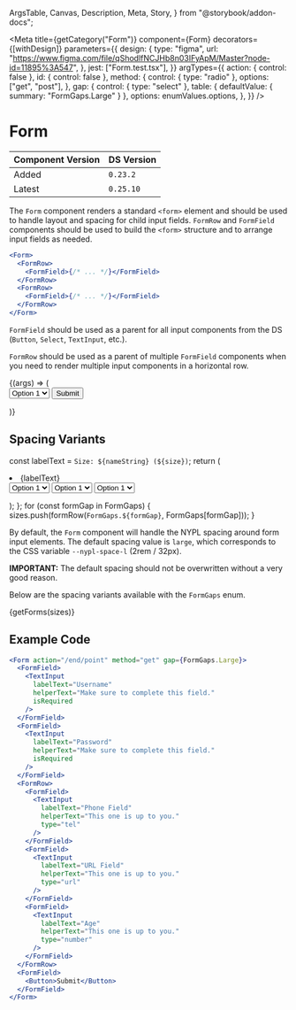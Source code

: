   ArgsTable,
  Canvas,
  Description,
  Meta,
  Story,
} from "@storybook/addon-docs";



<Meta
  title={getCategory("Form")}
  component={Form}
  decorators={[withDesign]}
  parameters={{
    design: {
      type: "figma",
      url: "https://www.figma.com/file/qShodlfNCJHb8n03IFyApM/Master?node-id=11895%3A547",
    },
    jest: ["Form.test.tsx"],
  }}
  argTypes={{
    action: { control: false },
    id: { control: false },
    method: {
      control: { type: "radio" },
      options: ["get", "post"],
    },
    gap: {
      control: { type: "select" },
      table: { defaultValue: { summary: "FormGaps.Large" } },
      options: enumValues.options,
    },
  }}
/>

# Form

| Component Version | DS Version |
| ----------------- | ---------- |
| Added             | `0.23.2`   |
| Latest            | `0.25.10`  |

<Description of={Form} />

The `Form` component renders a standard `<form>` element and should be used to
handle layout and spacing for child input fields. `FormRow` and `FormField`
components should be used to build the `<form>` structure and to arrange input
fields as needed.

```jsx
<Form>
  <FormRow>
    <FormField>{/* ... */}</FormField>
  </FormRow>
  <FormRow>
    <FormField>{/* ... */}</FormField>
  </FormRow>
</Form>
```

`FormField` should be used as a parent for all input components from the DS
(`Button`, `Select`, `TextInput`, etc.).

`FormRow` should be used as a parent of multiple `FormField` components when you
need to render multiple input components in a horizontal row.

<Canvas withToolbar>
  <Story
    name="Form with Controls"
    args={{
      action: "/end/point",
      className: undefined,
      id: "form-id",
      method: "get",
      gap: "FormGaps.Large",
    }}
  >
    {(args) => (
      <Form {...args} gap={enumValues.getValue(args.gap)}>
        <FormRow>
          <FormField>
            <TextInput
              labelText="First Name"
              helperText="Make sure to complete this field."
              isRequired
            />
          </FormField>
          <FormField>
            <TextInput
              labelText="Last Name"
              helperText="Make sure to complete this field."
              isRequired
            />
          </FormField>
          <FormField>
            <DatePicker
              id="date-range"
              dateType={DatePickerTypes.Full}
              dateFormat="yyyy-MM-dd"
              helperTextFrom="From this date."
              helperTextTo="To this date."
              helperText="Select a valid date range."
              invalidText="Please select a valid date range."
              isDateRange
              labelText="Select the date range you want to visit NYPL"
              minDate="1/1/2021"
              maxDate="1/1/2022"
              nameFrom="visit-dates"
              showLabel={false}
            />
          </FormField>
        </FormRow>
        <FormField>
          <TextInput
            labelText="Username"
            helperText="Make sure to complete this field."
            isRequired
          />
        </FormField>
        <FormField>
          <TextInput
            labelText="Password"
            helperText="Make sure to complete this field."
            isRequired
          />
        </FormField>
        <FormRow>
          <FormField>
            <TextInput
              labelText="Phone Field"
              helperText="This one is up to you."
              type="tel"
            />
          </FormField>
          <FormField>
            <TextInput
              labelText="URL Field"
              helperText="This one is up to you."
              type="url"
            />
          </FormField>
          <FormField>
            <TextInput
              labelText="Age"
              helperText="This one is up to you."
              type="number"
            />
          </FormField>
        </FormRow>
        <FormRow>
          <FormField>
            <CheckboxGroup
              labelText="Checkbox Group"
              name="cbg1"
              optReqFlag={false}
            >
              <Checkbox labelText="Checkbox 1" showLabel />
              <Checkbox labelText="Checkbox 2" showLabel />
              <Checkbox labelText="Checkbox 3" showLabel />
              <Checkbox labelText="Checkbox 4" showLabel />
            </CheckboxGroup>
          </FormField>
          <FormField>
            <RadioGroup labelText="Radio Group" name="rg1" optReqFlag={false}>
              <Radio labelText="Radio 1" showLabel />
              <Radio labelText="Radio 2" showLabel />
              <Radio labelText="Radio 3" showLabel />
              <Radio labelText="Radio 4" showLabel />
            </RadioGroup>
          </FormField>
          <FormField>
            <Select
              labelText="Select Field"
              showLabel={true}
              helperText="The select field helper text."
            >
              <option>Option 1</option>
              <option>Option 2</option>
              <option>Option 3</option>
              <option>Option 4</option>
              <option>Option 5</option>
            </Select>
          </FormField>
        </FormRow>
        <FormField>
          <Button>Submit</Button>
        </FormField>
      </Form>
    )}
  </Story>
</Canvas>

<ArgsTable story="Form with Controls" />

## Spacing Variants

  const labelText = `Size: ${nameString} (${size})`;
  return (
    <li key={size}>
      <Heading level={HeadingLevels.Three}>{labelText}</Heading>
      <Form gap={size}>
        <FormRow>
          <FormField>
            <Select
              labelText="Select Field"
              showLabel={true}
              helperText="The select field helper text."
            >
              <option>Option 1</option>
              <option>Option 2</option>
              <option>Option 3</option>
              <option>Option 4</option>
            </Select>
          </FormField>
          <FormField>
            <Select
              labelText="Select Field"
              showLabel={true}
              helperText="The select field helper text."
            >
              <option>Option 1</option>
              <option>Option 2</option>
              <option>Option 3</option>
              <option>Option 4</option>
            </Select>
          </FormField>
          <FormField>
            <Select
              labelText="Select Field"
              showLabel={true}
              helperText="The select field helper text."
            >
              <option>Option 1</option>
              <option>Option 2</option>
              <option>Option 3</option>
              <option>Option 4</option>
            </Select>
          </FormField>
        </FormRow>
      </Form>
      <HorizontalRule />
    </li>
  );
};
for (const formGap in FormGaps) {
  sizes.push(formRow(`FormGaps.${formGap}`, FormGaps[formGap]));
}

By default, the `Form` component will handle the NYPL spacing around form input
elements. The default spacing value is `large`, which corresponds to the CSS
variable `--nypl-space-l` (2rem / 32px).

**IMPORTANT:** The default spacing should not be overwritten without a very good reason.

Below are the spacing variants available with the `FormGaps` enum.

<Canvas>
  <Story
    name="Spacing Variants"
    args={{
      id: "spacing-form-id",
    }}
  >
    {getForms(sizes)}
  </Story>
</Canvas>

## Example Code

<Story name="Example Code" />

```jsx
<Form action="/end/point" method="get" gap={FormGaps.Large}>
  <FormField>
    <TextInput
      labelText="Username"
      helperText="Make sure to complete this field."
      isRequired
    />
  </FormField>
  <FormField>
    <TextInput
      labelText="Password"
      helperText="Make sure to complete this field."
      isRequired
    />
  </FormField>
  <FormRow>
    <FormField>
      <TextInput
        labelText="Phone Field"
        helperText="This one is up to you."
        type="tel"
      />
    </FormField>
    <FormField>
      <TextInput
        labelText="URL Field"
        helperText="This one is up to you."
        type="url"
      />
    </FormField>
    <FormField>
      <TextInput
        labelText="Age"
        helperText="This one is up to you."
        type="number"
      />
    </FormField>
  </FormRow>
  <FormField>
    <Button>Submit</Button>
  </FormField>
</Form>
```
